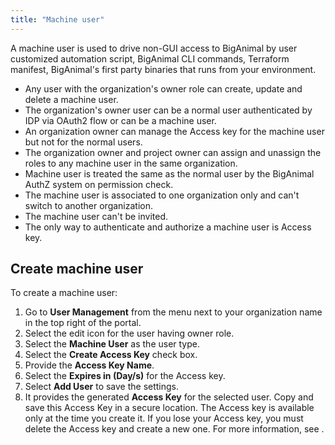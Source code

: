 ```yaml
---
title: "Machine user"
---
```


A machine user is used to drive non-GUI access to BigAnimal by user customized automation script, BigAnimal CLI commands, Terraform manifest, BigAnimal's first party binaries that runs from your environment.

- Any user with the organization's owner role can create, update and delete a machine user.
- The organization's owner user can be a normal user authenticated by IDP via OAuth2 flow or can be a machine user.
- An organization owner can manage the Access key for the machine user but not for the normal users.
- The organization owner and project owner can assign and unassign the roles to any machine user in the same organization.
- Machine user is treated the same as the normal user by the BigAnimal AuthZ system on permission check.
- The machine user is associated to one organization only and can't switch to another organization.
- The machine user can't be invited.
- The only way to authenticate and authorize a machine user is Access key.

## Create machine user

To create a machine user:

1. Go to **User Management** from the menu next to your organization name in the top right of the portal.
1. Select the edit icon for the user having owner role.
1. Select the **Machine User** as the user type.
1. Select the **Create Access Key** check box.
1. Provide the **Access Key Name**.
1. Select the **Expires in (Day/s)** for the Access key.
1. Select **Add User** to save the settings.
1. It provides the generated **Access Key** for the selected user. Copy and save this Access Key in a secure location. The Access key is available only at the time you create it. If you lose your Access key, you must delete the Access key and create a new one. For more information, see []().


